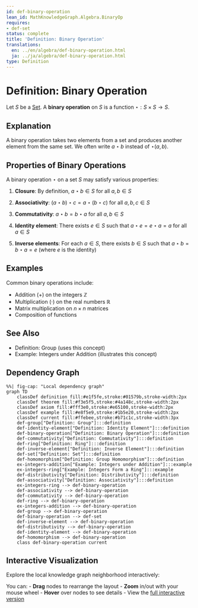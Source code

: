 ```yaml
---
id: def-binary-operation
lean_id: MathKnowledgeGraph.Algebra.BinaryOp
requires:
- def-set
status: complete
title: 'Definition: Binary Operation'
translations:
  en: ../en/algebra/def-binary-operation.html
  ja: ../ja/algebra/def-binary-operation.html
type: Definition
---
```


# Definition: Binary Operation {#def-binary-operation}

Let $S$ be a [Set](../logic-set-theory/def-set.qmd). A **binary operation** on $S$ is a function $\star: S \times S \to S$.

## Explanation

A binary operation takes two elements from a set and produces another element from the same set. We often write $a \star b$ instead of $\star(a, b)$.

## Properties of Binary Operations

A binary operation $\star$ on a set $S$ may satisfy various properties:

1. **Closure**: By definition, $a \star b \in S$ for all $a, b \in S$

2. **Associativity**: $(a \star b) \star c = a \star (b \star c)$ for all $a, b, c \in S$

3. **Commutativity**: $a \star b = b \star a$ for all $a, b \in S$

4. **Identity element**: There exists $e \in S$ such that $a \star e = e \star a = a$ for all $a \in S$

5. **Inverse elements**: For each $a \in S$, there exists $b \in S$ such that $a \star b = b \star a = e$ (where $e$ is the identity)

## Examples

Common binary operations include:

- Addition ($+$) on the integers $\mathbb{Z}$
- Multiplication ($\cdot$) on the real numbers $\mathbb{R}$
- Matrix multiplication on $n \times n$ matrices
- Composition of functions

## See Also

- Definition: Group (uses this concept)
- Example: Integers under Addition (illustrates this concept)

## Dependency Graph

```mermaid
%%| fig-cap: "Local dependency graph"
graph TD
    classDef definition fill:#e1f5fe,stroke:#01579b,stroke-width:2px
    classDef theorem fill:#f3e5f5,stroke:#4a148c,stroke-width:2px
    classDef axiom fill:#fff3e0,stroke:#e65100,stroke-width:2px
    classDef example fill:#e8f5e9,stroke:#1b5e20,stroke-width:2px
    classDef current fill:#ffebee,stroke:#b71c1c,stroke-width:3px
    def-group["Definition: Group"]:::definition
    def-identity-element["Definition: Identity Element"]:::definition
    def-binary-operation["Definition: Binary Operation"]:::definition
    def-commutativity["Definition: Commutativity"]:::definition
    def-ring["Definition: Ring"]:::definition
    def-inverse-element["Definition: Inverse Element"]:::definition
    def-set["Definition: Set"]:::definition
    def-homomorphism["Definition: Group Homomorphism"]:::definition
    ex-integers-addition["Example: Integers under Addition"]:::example
    ex-integers-ring["Example: Integers Form a Ring"]:::example
    def-distributivity["Definition: Distributivity"]:::definition
    def-associativity["Definition: Associativity"]:::definition
    ex-integers-ring --> def-binary-operation
    def-associativity --> def-binary-operation
    def-commutativity --> def-binary-operation
    def-ring --> def-binary-operation
    ex-integers-addition --> def-binary-operation
    def-group --> def-binary-operation
    def-binary-operation --> def-set
    def-inverse-element --> def-binary-operation
    def-distributivity --> def-binary-operation
    def-identity-element --> def-binary-operation
    def-homomorphism --> def-binary-operation
    class def-binary-operation current
```

## Interactive Visualization

Explore the local knowledge graph neighborhood interactively:

::: {.graph-viz data-id="def-binary-operation" data-width="700" data-height="500"}
:::

You can:
- **Drag** nodes to rearrange the layout
- **Zoom** in/out with your mouse wheel
- **Hover** over nodes to see details
- View the [full interactive version](../../output/interactive/def-binary-operation.html){target="_blank"}
